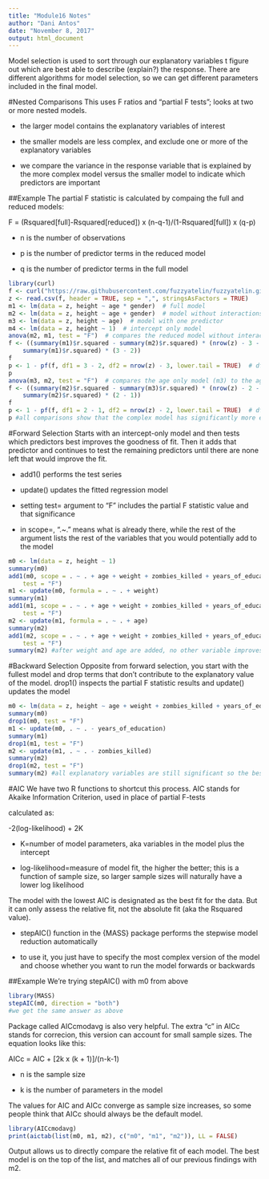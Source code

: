 ```yaml
---
title: "Module16 Notes"
author: "Dani Antos"
date: "November 8, 2017"
output: html_document
---
```


Model selection is used to sort through our explanatory variables t figure out which are best able to describe (explain?) the response. There are different algorithms for model selection, so we can get different parameters included in the final model. 

#Nested Comparisons
This uses F ratios and "partial F tests"; looks at two or more nested models. 

- the larger model contains the explanatory variables of interest

- the smaller models are less complex, and exclude one or more of the explanatory variables

- we compare the variance in the response variable that is explained by the more complex model versus the smaller model to indicate which predictors are important

##Example
The partial F statistic is calculated by compaing the full and reduced models:

F = (Rsquared[full]-Rsquared[reduced]) x (n-q-1)/(1-Rsquared[full]) x (q-p)

- n is the number of observations

- p is the number of predictor terms in the reduced model

- q is the number of predictor terms in the full model
```r
library(curl)
f <- curl("https://raw.githubusercontent.com/fuzzyatelin/fuzzyatelin.github.io/master/AN597_Fall17/zombies.csv")
z <- read.csv(f, header = TRUE, sep = ",", stringsAsFactors = TRUE)
m1 <- lm(data = z, height ~ age * gender)  # full model
m2 <- lm(data = z, height ~ age + gender)  # model without interactions
m3 <- lm(data = z, height ~ age)  # model with one predictor
m4 <- lm(data = z, height ~ 1)  # intercept only model
anova(m2, m1, test = "F")  # compares the reduced model without interactions (m2) to the full model with interactions (m1)
f <- ((summary(m1)$r.squared - summary(m2)$r.squared) * (nrow(z) - 3 - 1))/((1 - 
    summary(m1)$r.squared) * (3 - 2))
f
p <- 1 - pf(f, df1 = 3 - 2, df2 = nrow(z) - 3, lower.tail = TRUE)  # df1 = q-p, df2 = n-q
p
anova(m3, m2, test = "F")  # compares the age only model (m3) to the age + gender model (m2)
f <- ((summary(m2)$r.squared - summary(m3)$r.squared) * (nrow(z) - 2 - 1))/((1 - 
    summary(m2)$r.squared) * (2 - 1))
f
p <- 1 - pf(f, df1 = 2 - 1, df2 = nrow(z) - 2, lower.tail = TRUE)  # df1 = q-p, df2 = n-q
p #all comparisons show that the complex model has significantly more explanatory power
```

#Forward Selection
Starts with an intercept-only model and then tests which predictors best improves the goodness of fit. Then it adds that predictor and continues to test the remaining predictors until there are none left that would improve the fit.

- add1() performs the test series

- update() updates the fitted regression model

- setting test= argument to "F" includes the partial F statistic value and that significance

- in scope=, ".~." means what is already there, while the rest of the argument lists the rest of the variables that you would potentially add to the model
```r
m0 <- lm(data = z, height ~ 1)
summary(m0)
add1(m0, scope = . ~ . + age + weight + zombies_killed + years_of_education, 
    test = "F")
m1 <- update(m0, formula = . ~ . + weight)
summary(m1)
add1(m1, scope = . ~ . + age + weight + zombies_killed + years_of_education, 
    test = "F")
m2 <- update(m1, formula = . ~ . + age)
summary(m2)
add1(m2, scope = . ~ . + age + weight + zombies_killed + years_of_education, 
    test = "F")
summary(m2) #after weight and age are added, no other variable improves the fit of the model, so m2 is the best
```

#Backward Selection
Opposite from forward selection, you start with the fullest model and drop terms that don't contribute to the explanatory value of the model. drop1() inspects the partial F statistic results and update() updates the model
```r
m0 <- lm(data = z, height ~ age + weight + zombies_killed + years_of_education)
summary(m0)
drop1(m0, test = "F")
m1 <- update(m0, . ~ . - years_of_education)
summary(m1)
drop1(m1, test = "F")
m2 <- update(m1, . ~ . - zombies_killed)
summary(m2)
drop1(m2, test = "F")
summary(m2) #all explanatory variables are still significant so the best model is also m2
```

#AIC
We have two R functions to shortcut this process. AIC stands for Akaike Information Criterion, used in place of partial F-tests

calculated as:

-2(log-likelihood) + 2K

- K=number of model parameters, aka variables in the model plus the intercept

- log-likelihood=measure of model fit, the higher the better; this is a function of sample size, so larger sample sizes will naturally have a lower log likelihood

The model with the lowest AIC is designated as the best fit for the data. But it can only assess the relative fit, not the absolute fit (aka the Rsquared value). 

- stepAIC() function in the {MASS} package performs the stepwise model reduction automatically

- to use it, you just have to specify the most complex version of the model and choose whether you want to run the model forwards or backwards

##Example
We're trying stepAIC() with m0 from above
```r
library(MASS)
stepAIC(m0, direction = "both")
#we get the same answer as above
```
Package called AICcmodavg is also very helpful. The extra "c" in AICc stands for correcion, this version can account for small sample sizes. The equation looks like this:

AICc = AIC + [2k x (k + 1)]/(n-k-1)

- n is the sample size

- k is the number of parameters in the model

The values for AIC and AICc converge as sample size increases, so some people think that AICc should always be the default model. 
```r
library(AICcmodavg)
print(aictab(list(m0, m1, m2), c("m0", "m1", "m2")), LL = FALSE)
```
Output allows us to directly compare the relative fit of each model. The best model is on the top of the list, and matches all of our previous findings with m2.
